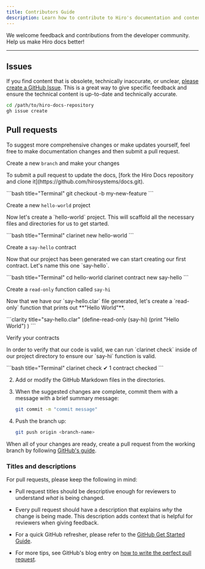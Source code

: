 ```yaml
---
title: Contributors Guide
description: Learn how to contribute to Hiro's documentation and content.
---
```



We welcome feedback and contributions from the developer community. Help us make Hiro docs better!

---

## Issues

If you find content that is obsolete, technically inaccurate, or unclear, [please create a GitHub Issue](https://github.com/hirosystems/docs/issues/new). This is a great way to give specific feedback and ensure the technical content is up-to-date and technically accurate.

```bash title="Terminal"
cd /path/to/hiro-docs-repository
gh issue create
```

## Pull requests

To suggest more comprehensive changes or make updates yourself, feel free to make documentation changes and then submit a pull request.

<div className='steps space-y-10'>
  <Step>
    <div className="flex flex-col">
      <div className="w-full">
        <p className='text-lg font-bold m-0'>Create a new <code className='text-lg'>branch</code> and make your changes</p>
        <p>To submit a pull request to update the docs, [fork the Hiro Docs repository and clone it](https://github.com/hirosystems/docs.git).</p>
      </div>
      <div className="w-full">
        ```bash title="Terminal"
        git checkout -b my-new-feature
        ```
      </div>
    </div>
  </Step>

  <Step>
    <div className="flex flex-col">
      <div className="w-full">
        <p className='text-lg font-bold m-0'>Create a new <code className='text-lg'>hello-world</code> project</p>
        <p>Now let's create a `hello-world` project. This will scaffold all the necessary files and directories for us to get started.</p>
      </div>
      <div className="w-full">
        ```bash title="Terminal"
        clarinet new hello-world
        ```
      </div>
    </div>
  </Step>

  <Step>
    <div className="flex flex-col">
      <div className="w-full">
        <p className='text-lg font-bold m-0'>Create a <code className='text-lg'>say-hello</code> contract</p>
        <p>Now that our project has been generated we can start creating our first contract. Let's name this one `say-hello`.</p>
      </div>
      <div className="w-full">
        ```bash title="Terminal"
        cd hello-world
        clarinet contract new say-hello
        ```
      </div>
    </div>
  </Step>

  <Step>
    <div className="flex flex-col">
      <div className="w-full">
        <p className='text-lg font-bold m-0'>Create a <code className='text-lg'>read-only</code> function called <code className='text-lg'>say-hi</code></p>
        <p>Now that we have our `say-hello.clar` file generated, let's create a `read-only` function that prints out **"Hello World"**.</p>
      </div>
      <div className="w-full">
        ```clarity title="say-hello.clar"
        (define-read-only (say-hi)
          (print "Hello World")
        )
        ```
      </div>
    </div>
  </Step>

  <Step>
    <div className="flex flex-col">
      <div className="w-full">
        <p className='text-lg font-bold m-0'>Verify your contracts</p>
        <p>In order to verify that our code is valid, we can run `clarinet check` inside of our project directory to ensure our `say-hi` function is valid.</p>
      </div>
      <div className="w-full">
        ```bash title="Terminal"
        clarinet check
        ✔ 1 contract checked
        ```
      </div>
    </div>
  </Step>
</div>


2. Add or modify the GitHub Markdown files in the directories.
3. When the suggested changes are complete, commit them with a message with a brief summary message:
    ```sh
    git commit -m "commit message"
    ```

4. Push the branch up:
    ```sh
    git push origin <branch-name>
    ```

When all of your changes are ready, create a pull request from the working branch by following [GitHub's guide](https://help.github.com/articles/creating-a-pull-request-from-a-fork/).

### **Titles and descriptions**

For pull requests, please keep the following in mind:

- Pull request titles should be descriptive enough for reviewers to understand *what* is being changed.

- Every pull request should have a description that explains *why* the change is being made. This description adds context that is helpful for reviewers when giving feedback.

- For a quick GitHub refresher, please refer to the [GitHub Get Started Guide](https://docs.github.com/en/get-started/using-git/about-git).
- For more tips, see GitHub's blog entry on [how to write the perfect pull request](https://github.com/blog/1943-how-to-write-the-perfect-pull-request).
